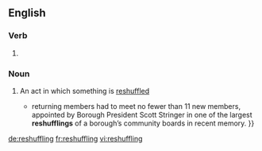 ==English==

===Verb===
{{head|en|present participle}}

# {{present participle of|reshuffle|lang=en}}

===Noun===
{{en-noun}}

# {{context|gerund of [[reshuffle]]|lang=en}} An act in which something is [[reshuffle]]d
#* {{quote-news|year=2007|date=April 29|author=David Shaftel|title=A Borough President Who Wields a Big Broom|work=New York Times|url=http://www.nytimes.com/2007/04/29/nyregion/thecity/29boar.html
|passage={{...|As they shuffled into an auditorium at St. Vincent’s Hospital Manhattan on West 12th Street,}} returning members had to meet no fewer than 11 new members, appointed by Borough President Scott Stringer in one of the largest '''reshufflings''' of a borough’s community boards in recent memory. }}

[[de:reshuffling]]
[[fr:reshuffling]]
[[vi:reshuffling]]